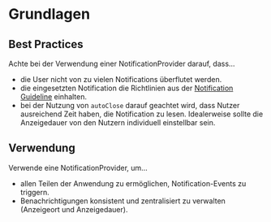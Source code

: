 # Grundlagen

## Best Practices

Achte bei der Verwendung einer NotificationProvider darauf, dass…
* die User nicht von zu vielen Notifications überflutet werden.
* die eingesetzten Notification die Richtlinien aus der [Notification Guideline](/03-components/status/notification) einhalten.
* bei der Nutzung von `autoClose` darauf geachtet wird, dass Nutzer ausreichend Zeit haben, die Notification zu lesen. Idealerweise sollte die Anzeigedauer von den Nutzern individuell einstellbar sein.

## Verwendung

Verwende eine NotificationProvider, um…
* allen Teilen der Anwendung zu ermöglichen, Notification-Events zu triggern.
* Benachrichtigungen konsistent und zentralisiert zu verwalten (Anzeigeort und Anzeigedauer).